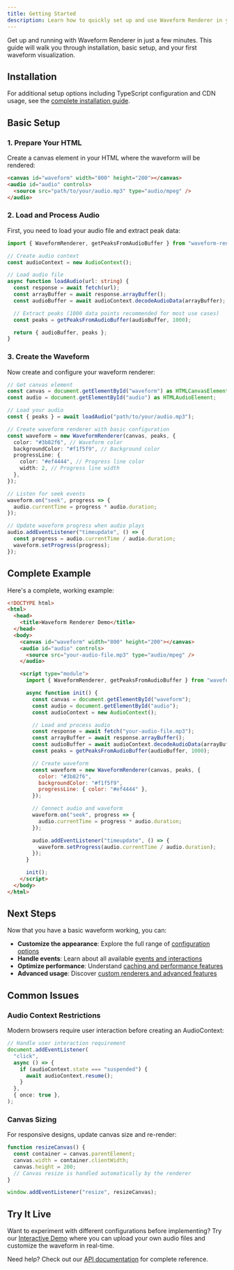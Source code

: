 ```yaml
---
title: Getting Started
description: Learn how to quickly set up and use Waveform Renderer in your project
---
```



Get up and running with Waveform Renderer in just a few minutes. This guide will walk you through installation, basic setup, and your first waveform visualization.

## Installation

<InstallTabs />

For additional setup options including TypeScript configuration and CDN usage, see the [complete installation guide](/installation/).

## Basic Setup

### 1. Prepare Your HTML

Create a canvas element in your HTML where the waveform will be rendered:

```html
<canvas id="waveform" width="800" height="200"></canvas>
<audio id="audio" controls>
  <source src="path/to/your/audio.mp3" type="audio/mpeg" />
</audio>
```

### 2. Load and Process Audio

First, you need to load your audio file and extract peak data:

```typescript
import { WaveformRenderer, getPeaksFromAudioBuffer } from "waveform-renderer";

// Create audio context
const audioContext = new AudioContext();

// Load audio file
async function loadAudio(url: string) {
  const response = await fetch(url);
  const arrayBuffer = await response.arrayBuffer();
  const audioBuffer = await audioContext.decodeAudioData(arrayBuffer);

  // Extract peaks (1000 data points recommended for most use cases)
  const peaks = getPeaksFromAudioBuffer(audioBuffer, 1000);

  return { audioBuffer, peaks };
}
```

### 3. Create the Waveform

Now create and configure your waveform renderer:

```typescript
// Get canvas element
const canvas = document.getElementById("waveform") as HTMLCanvasElement;
const audio = document.getElementById("audio") as HTMLAudioElement;

// Load your audio
const { peaks } = await loadAudio("path/to/your/audio.mp3");

// Create waveform renderer with basic configuration
const waveform = new WaveformRenderer(canvas, peaks, {
  color: "#3b82f6", // Waveform color
  backgroundColor: "#f1f5f9", // Background color
  progressLine: {
    color: "#ef4444", // Progress line color
    width: 2, // Progress line width
  },
});

// Listen for seek events
waveform.on("seek", progress => {
  audio.currentTime = progress * audio.duration;
});

// Update waveform progress when audio plays
audio.addEventListener("timeupdate", () => {
  const progress = audio.currentTime / audio.duration;
  waveform.setProgress(progress);
});
```

## Complete Example

Here's a complete, working example:

```html
<!DOCTYPE html>
<html>
  <head>
    <title>Waveform Renderer Demo</title>
  </head>
  <body>
    <canvas id="waveform" width="800" height="200"></canvas>
    <audio id="audio" controls>
      <source src="your-audio-file.mp3" type="audio/mpeg" />
    </audio>

    <script type="module">
      import { WaveformRenderer, getPeaksFromAudioBuffer } from "waveform-renderer";

      async function init() {
        const canvas = document.getElementById("waveform");
        const audio = document.getElementById("audio");
        const audioContext = new AudioContext();

        // Load and process audio
        const response = await fetch("your-audio-file.mp3");
        const arrayBuffer = await response.arrayBuffer();
        const audioBuffer = await audioContext.decodeAudioData(arrayBuffer);
        const peaks = getPeaksFromAudioBuffer(audioBuffer, 1000);

        // Create waveform
        const waveform = new WaveformRenderer(canvas, peaks, {
          color: "#3b82f6",
          backgroundColor: "#f1f5f9",
          progressLine: { color: "#ef4444" },
        });

        // Connect audio and waveform
        waveform.on("seek", progress => {
          audio.currentTime = progress * audio.duration;
        });

        audio.addEventListener("timeupdate", () => {
          waveform.setProgress(audio.currentTime / audio.duration);
        });
      }

      init();
    </script>
  </body>
</html>
```

## Next Steps

Now that you have a basic waveform working, you can:

- **Customize the appearance**: Explore the full range of [configuration options](/api/#configuration-options)
- **Handle events**: Learn about all available [events and interactions](/api/#events)
- **Optimize performance**: Understand [caching and performance features](/api/#performance-tips)
- **Advanced usage**: Discover [custom renderers and advanced features](/api/#advanced-rendering-methods)

## Common Issues

### Audio Context Restrictions

Modern browsers require user interaction before creating an AudioContext:

```typescript
// Handle user interaction requirement
document.addEventListener(
  "click",
  async () => {
    if (audioContext.state === "suspended") {
      await audioContext.resume();
    }
  },
  { once: true },
);
```

### Canvas Sizing

For responsive designs, update canvas size and re-render:

```typescript
function resizeCanvas() {
  const container = canvas.parentElement;
  canvas.width = container.clientWidth;
  canvas.height = 200;
  // Canvas resize is handled automatically by the renderer
}

window.addEventListener("resize", resizeCanvas);
```

## Try It Live

Want to experiment with different configurations before implementing? Try our [Interactive Demo](/demo/) where you can upload your own audio files and customize the waveform in real-time.

Need help? Check out our [API documentation](/api/) for complete reference.
